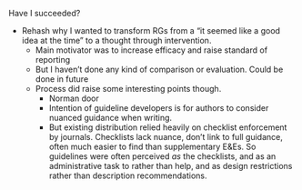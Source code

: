 Have I succeeded?

* Rehash why I wanted to transform RGs from a "it seemed like a good idea at the time" to a thought through intervention.
    * Main motivator was to increase efficacy and raise standard of reporting
    * But I haven't done any kind of comparison or evaluation. Could be done in future
    * Process did raise some interesting points though.
        * Norman door
        * Intention of guideline developers is for authors to consider nuanced guidance when writing. 
        * But existing distribution relied heavily on checklist enforcement by journals. Checklists lack nuance, don't link to full guidance, often much easier to find than supplementary E&Es. So guidelines were often perceived _as_ the checklists, and as an administrative task to rather than help, and as design restrictions rather than description recommendations.